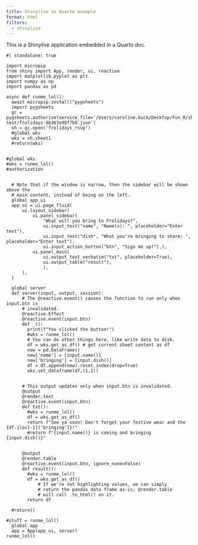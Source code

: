 ```yaml
---
title: Shinylive in Quarto example
format: html
filters:
  - shinylive
---
```


This is a Shinylive application embedded in a Quarto doc.

```shinylive-python
#| standalone: true

import micropip
from shiny import App, render, ui, reactive
import matplotlib.pyplot as plt
import numpy as np
import pandas as pd

async def runme_lol():
  await micropip.install("pygsheets")
  import pygsheets
  gc = pygsheets.authorize(service_file='/Users/caroline.buck/Desktop/Fun_R/shinylive-test/frolidays-8b363e98f7b9.json')
  sh = gc.open('frolidays_rsvp')
  #global wks 
  wks = sh.sheet1
  #return(wks)


#global wks
#wks = runme_lol()
#authorization


  # Note that if the window is narrow, then the sidebar will be shown above the
  # main content, instead of being on the left.
  global app_ui
  app_ui = ui.page_fluid(
      ui.layout_sidebar(
          ui.panel_sidebar(
              "What will you bring to Frolidays?",
              ui.input_text("name", "Name(s): ", placeholder="Enter text"),
              ui.input_text("dish", "What you're bringing to share: ", placeholder="Enter text"),
              ui.input_action_button("btn", "Sign me up!"),),
          ui.panel_main(
              ui.output_text_verbatim("txt", placeholder=True),
              ui.output_table("result"),
              ),
      ),
  )
  
  global server
  def server(input, output, session):
      # The @reactive.event() causes the function to run only when input.btn is
      # invalidated.
      @reactive.Effect
      @reactive.event(input.btn)
      def _():
        print(f"You clicked the button!")
        #wks = runme_lol()
        # You can do other things here, like write data to disk.
        df = wks.get_as_df() # get current sheet content as df
        new = pd.DataFrame()
        new['name'] = [input.name()]
        new['bringing'] = [input.dish()]
        df = df.append(new).reset_index(drop=True)
        wks.set_dataframe(df,(1,1))
          
  
      # This output updates only when input.btn is invalidated.
      @output
      @render.text
      @reactive.event(input.btn)
      def txt():
        #wks = runme_lol()
        df = wks.get_as_df()
        return f"See ya soon! Don't forget your festive wear and the {df.iloc[-1]['bringing']}!"
        #return f"{input.name()} is coming and bringing {input.dish()}"
  
  
      @output
      @render.table
      @reactive.event(input.btn, ignore_none=False)
      def result():
        #wks = runme_lol()
        df = wks.get_as_df()
            # If we're not highlighting values, we can simply
            # return the pandas data frame as-is; @render.table
            # will call .to_html() on it.
        return df
  
  #return()
        
#stuff = runme_lol()
  global app
  app = App(app_ui, server)
runme_lol()

```